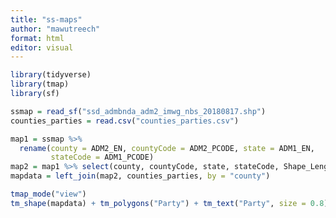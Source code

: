 ```yaml
---
title: "ss-maps"
author: "mawutreech"
format: html
editor: visual
---
```


```r
library(tidyverse)
library(tmap)
library(sf)

```

```r
ssmap = read_sf("ssd_admbnda_adm2_imwg_nbs_20180817.shp")
counties_parties = read.csv("counties_parties.csv")
```

```r
map1 = ssmap %>% 
  rename(county = ADM2_EN, countyCode = ADM2_PCODE, state = ADM1_EN,
         stateCode = ADM1_PCODE) 
map2 = map1 %>% select(county, countyCode, state, stateCode, Shape_Leng, Shape_Area, geometry)
mapdata = left_join(map2, counties_parties, by = "county")
```

```r
tmap_mode("view")
tm_shape(mapdata) + tm_polygons("Party") + tm_text("Party", size = 0.8) 
```
